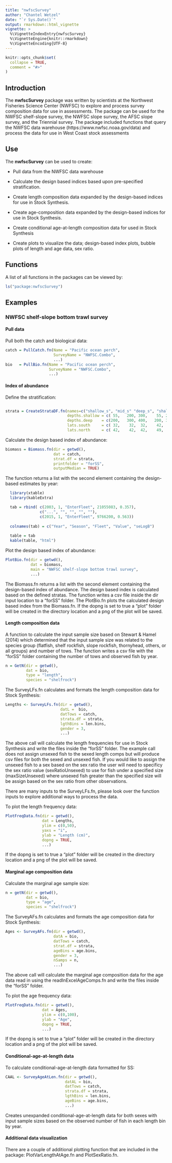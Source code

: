 ```yaml
---
title: "nwfscSurvey"
author: "Chantel Wetzel"
date: "`r Sys.Date()`"
output: rmarkdown::html_vignette
vignette: >
  %\VignetteIndexEntry{nwfscSurvey}
  %\VignetteEngine{knitr::rmarkdown}
  %\VignetteEncoding{UTF-8}
---
```


```r
knitr::opts_chunk$set(
  collapse = TRUE,
  comment = "#>"
)
```

## Introduction

The **nwfscSurvey** package was written by scientists at the Northwest Fisheries Science Center (NWFSC) to explore and process survey composition data for use in assessments.  The package can be used for the NWFSC shelf-slope survey, the NWFSC slope survey, the AFSC slope survey, and the Triennial survey.  The package included functions that query the NWFSC data warehouse (https://www.nwfsc.noaa.gov/data) and process the data for use in West Coast stock assessments

## Use

The **nwfscSurvey** can be used to create:

* Pull data from the NWFSC data warehouse

* Calculate the design based indices based upon pre-specified stratification.

* Create length composition data expanded by the design-based indices for use in Stock Synthesis.

* Create age-composition data expanded by the design-based indices for use in Stock Synthesis.

* Create conditional age-at-length composition data for used in Stock Synthesis

* Create plots to visualize the data; design-based index plots, bubble plots of length and age data, sex ratio. 

## Functions

A list of all functions in the packages can be viewed by:

```r
ls("package:nwfscSurvey")
```

## Examples

### NWFSC shelf-slope bottom trawl survey

#### Pull data

Pull both the catch and biological data:

```r
catch = PullCatch.fn(Name = "Pacific ocean perch", 
                     SurveyName = "NWFSC.Combo",
                     ...)
bio   = PullBio.fn(Name = "Pacific ocean perch", 
                   SurveyName = "NWFSC.Combo",
                   ...)

```

#### Index of abundance
Define the stratification:

```r

strata = CreateStrataDF.fn(names=c("shallow_s", "mid_s" "deep_s", "shallow_n", "mid_n", "deep_n"), 
                           depths.shallow = c( 55,   200, 300,    55, 200, 300),
                           depths.deep    = c(200,   300, 400,   200, 300, 400),
                           lats.south     = c( 32,    32,  32,    42,  42,  42),
                           lats.north     = c( 42,    42,  42,    49,  49,  49))

```

Calculate the design based index of abundance:

```r
biomass = Biomass.fn(dir = getwd(), 
                     dat = catch,  
                     strat.df = strata, 
                     printfolder = "forSS", 
                     outputMedian = TRUE)
```

The function returns a list with the second element containing the design-based estimates by year:
```r
  library(xtable)
  library(kableExtra)

  tab = rbind( c(2003, 1, "EnterFleet", 21055083, 0.357),
               c("...", "", "", "", ""),
               c(2015, 1, "EnterFleet", 9766200, 0.563))
  
  colnames(tab) = c("Year", "Season", "Fleet", "Value", "seLogB")
  
  table = tab 
  kable(table, "html")
```

Plot the design based index of abundance:
```r
PlotBio.fn(dir = getwd(), 
           dat = biomass,  
           main = "NWFSC shelf-slope bottom trawl survey",
           ...)
```
The Biomass.fn returns a list with the second element containing the design-based index of abundance. The design based index is calculated based on the defined stratas. The function writes a csv file inside the dir input location to a "forSS" folder. The PlotBio.fn plots the calculated design based index from the Biomass.fn. If the dopng is set to true a "plot" folder will be created in the directory location and a png of the plot will be saved.


#### Length composition data
A function to calculate the input sample size based on Stewart & Hamel (2014) which determined that the input sample size was related to the species group (flatfish, shelf rockfish, slope rockfish, thornyhead, others, or all groups) and number of tows. The function writes a csv file with the "forSS" folder containing the number of tows and observed fish by year. 

```r
n = GetN(dir = getwd(), 
         dat = bio, 
         type = "length", 
         species = "shelfrock")

```

The SurveyLFs.fn calculates and formats the length composition data for Stock Synthesis:
```r
Lengths <- SurveyLFs.fn(dir = getwd(), 
                        datL =  bio, 
                        datTows = catch,
                        strata.df = strata,
                        lgthBins = len.bins, 
                        gender = 3, 
                        ...)
```
The above call will calculate the length frequencies for use in Stock Synthesis and write the files inside the "forSS" folder. The example call does not assign unsexed fish to the sexed length comps but will produce csv files for both the sexed and unsexed fish. If you would like to assign the unsexed fish to a sex based on the sex ratio the user will need to specificy the sex ratio value (sexRatioUnsexed) to use for fish under a specified size (maxSizeUnsexed) where unsexed fish greater than the specified size will be assign based on the sex ratio from other observations. 

There are many inputs to the SurveyLFs.fn, please look over the function inputs to explore additional ways to process the data.

To plot the length frequency data:
```r
PlotFreqData.fn(dir = getwd(), 
                dat = Lengths, 
                ylim = c(0,50), 
                yaxs = "i",
                ylab = "Length (cm)", 
                dopng = TRUE,
                ...)

```
If the dopng is set to true a "plot" folder will be created in the directory location and a png of the plot will be saved. 


#### Marginal age composition data
Calculate the marginal age sample size:
```r
n = getN(dir = getwd(), 
         dat = bio,
         type = "age", 
         species = "shelfrock")
```

The SurveyAFs.fn calculates and formats the age composition data for Stock Synthesis:
```r
Ages <- SurveyAFs.fn(dir = getwd(), 
                     datA = bio,
                     datTows = catch, 
                     strat.df = strata,
                     ageBins = age.bins, 
                     gender = 3, 
                     nSamps = n,
                     ...)
```
The above call will calculate the marginal age composition data for the age data read in using the readInExcelAgeComps.fn and write the files inside the "forSS" folder. 

To plot the age frequency data:
```r
PlotFreqData.fn(dir = getwd(), 
                dat = Ages, 
                ylim = c(0,100),
                ylab = "Age", 
                dopng = TRUE,
                ...)
```
If the dopng is set to true a "plot" folder will be created in the directory location and a png of the plot will be saved.

#### Conditional-age-at-length data
To calculate conditional-age-at-length data formatted for SS:
```r
CAAL <- SurveyAgeAtLen.fn(dir = getwd(), 
                          datAL = bio, 
                          datTows = catch,
                          strata.df = strata,
                          lgthBins = len.bins, 
                          ageBins = age.bins, 
                          ...)
```
Creates unexpanded conditional-age-at-length data for both sexes with input sample sizes based on the observed number of fish in each length bin by year.

#### Additional data visualization
There are a couple of additional plotting function that are included in the package: PlotVarLengthAtAge.fn and PlotSexRatio.fn.  